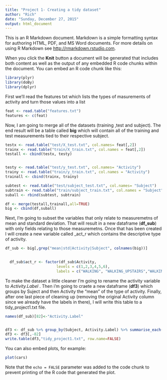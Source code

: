 ```yaml
---
title: "Project 1- Creating a tidy dataset"
author: "Rich"
date: "Sunday, December 27, 2015"
output: html_document
---
```


This is an R Markdown document. Markdown is a simple formatting syntax for authoring HTML, PDF, and MS Word documents. For more details on using R Markdown see <http://rmarkdown.rstudio.com>.

When you click the **Knit** button a document will be generated that includes both content as well as the output of any embedded R code chunks within the document. You can embed an R code chunk like this:

```r
library(plyr)
library(doBy)
library(dplyr)
```

First we'll read the features txt which lists the types of masurements of activity and turn those values into a list

```r
feat <- read.table("features.txt")
features <- c(feat)


```
Now, I am going to merge all of the datasets (training ,test and subject). The end result will be a table called __big__ which will contain all of the training and test measurements tied to their respective subject.
```r
testx <- read.table("test/X_test.txt", col.names= feat[,2])
trainx <- read.table("train/X_train.txt", col.names = feat[,2])
testall <- cbind(testx, testy)


testy <- read.table("test/y_test.txt", col.names= "Activity")
trainy <- read.table("train/y_train.txt", col.names = "Activity")
trainall <- cbind(trainx, trainy)

subtest <- read.table("test/subject_test.txt", col.names= "Subject")
subtrain <- read.table("train/subject_train.txt", col.names = "Subject")
suball <- rbind(subtest, subtrain)

df <- merge(testall,trainall,all=TRUE)
big <- cbind(df,suball)

```

Next, I'm going to subset the variables that only relate to measuremetns of mean and standard deviation. That will result in a new dataframe (__df_sub__) with only fields relating to those measuremetns. Once that has been created I will create a new variable called _act_r which contains the descriptive type of activity.

```r
df_sub <- big[,grep("mean|std|Activity|Subject", colnames(big))]

 
  df_sub$act_r <- factor(df_sub$Activity,
                       levels = c(1,2,3,4,5,6),
                       labels = c("WALKING", "WALKING_UPSTAIRS","WALKING_DOWNSTAIRS", "SITTING", "STANDING", "LAYING"))
```
To make the dataset a little cleaner I'm going to rename the activity variable to _Activity.Label_ . Then i'm going to craete a new dataframe (__df3__) which groups by Suject and then Activity the "mean" of the type of activity. Finally, after one last piece of cleaning up (removing the original Activity column since we already have the labels in there), I will write this table to a tidy_project1.txt file. 
```r
names(df_sub)[82]<-"Activity.Label"


df3 <- df_sub %>% group_by(Subject, Activity.Label) %>% summarise_each(funs(mean))
df3 <- df3[,-82]
write.table(df3,"tidy_project1.txt", row.name=FALSE)


```


You can also embed plots, for example:

```r
plot(cars)
```

Note that the `echo = FALSE` parameter was added to the code chunk to prevent printing of the R code that generated the plot.
